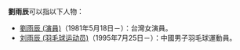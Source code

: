 '''劉雨辰'''可以指以下人物：
*[[劉雨辰_(演員)|劉雨辰 (演員)]]（1981年5月18日－）：台灣女演員。
*[[刘雨辰_(羽毛球运动员)|刘雨辰 (羽毛球运动员)]]（1995年7月25日－）：中國男子羽毛球運動員。

{{disambig|Y雨|cat=三字刘姓人名消歧义}}